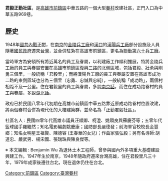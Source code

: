 {{unreferenced|time=2016-02-14T14:53:24+00:00}}
'''君毅正勤社區'''，是[[高雄市|高雄市]][[前鎮區|前鎮區]]中華五路的一個大型[[眷村|眷村]]改建社區，正門入口為中華五路969巷。

==歷史==
1948年[[國共內戰|國共內戰]]正酣，在[[南京|南京]]的[[金陵兵工廠|金陵兵工廠]]和[[漢口|漢口]]的[[漢陽兵工廠|漢陽兵工廠]]部分設施及人員隨著[[國民政府|國民政府]]遷來[[台灣|台灣]]，並合併駐紮在高雄市前鎮區，更名為[[聯勤第六十兵工廠|聯勤第六十兵工廠]]。

當時軍方為安頓所有將近萬名的員工及眷屬，以利建廠工作順利推展，特將金陵兵工廠的員工與眷屬安置在高雄市前鎮區復興三路的北側區域，包括君毅、壯勇與剛勇三個里，一般統稱「君毅里」；而將漢陽兵工廠的員工與眷屬安置在高雄市成功二路的東側區域也分為三個里（忠勇、忠誠與忠純），一般統稱「成功路」，兩個村相距不及一公里。住在君毅里的員工與眷屬，多說[[南京話|南京話]]，而住在成功路眷村的員工與眷屬，多說[[湖北方言|湖北話]]。

政府已於民國八零年代初期在高雄市前鎮區中華五路靠近原成功路眷村位置改建，將兩個眷村合併為現代化的大樓建築群，並命名為「正勤君毅社區」。

[[Category:前鎮區|Category:前鎮區]]
[[Category:臺灣眷村|Category:臺灣眷村]]

社區名人 : 民國四零年代高雄市議員汪順卿、柯澄、姚頤良與蘇慶芬等；五零年代籃球國手羅繼然；知名電影編劇姚慶康；國防部長嚴德發；前海軍官校校長金豐鄉；知名女明星王祖賢、陳德容 (王春華的女兒)；作曲家張弘毅；另有名導師:胡道忠、嚴武男、楊宋國、張瑞珠與陳良傑等。




※ 本文編輯 : Benjamin Wu 為退休土木工程師，曾參與國內外多項重大基礎建設興建工作。1947年生於南京，1948年隨政府遷來台灣高雄，住在君毅里凡三十年，1979年成家後遷往台北，現在退休仍住在台北。